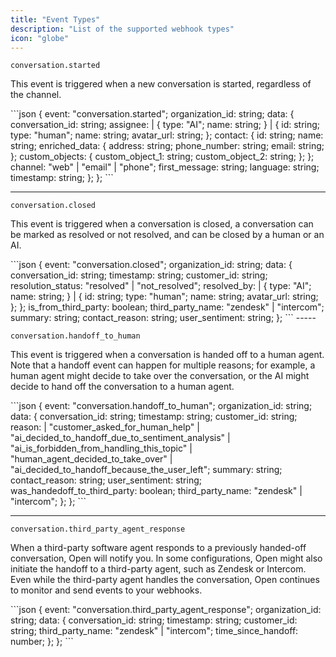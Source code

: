 ```yaml
---
title: "Event Types"
description: "List of the supported webhook types"
icon: "globe"
---
```



`conversation.started`

This event is triggered when a new conversation is started, regardless of the channel.

<Accordion title="Sample Payload">
```json
 {
    event: "conversation.started";
    organization_id: string;
    data: {
        conversation_id: string;
        assignee: 
            | {
                type: "AI";
                name: string;
            } 
            | {
                id: string;
                type: "human";
                name: string;
                avatar_url: string;
            };
        contact: {
            id: string;
            name: string;
            enriched_data: {
                address: string;
                phone_number: string;
                email: string;
            };
            custom_objects: {
                custom_object_1: string;
                custom_object_2: string;
            };
        };
        channel: "web" | "email" | "phone";
        first_message: string;
        language: string;
        timestamp: string;
    };
};
```
</Accordion>

-----


`conversation.closed`

This event is triggered when a conversation is closed, a conversation can be marked as resolved or not resolved, and can be closed by a human or an AI.

<Accordion title="Sample Payload">
```json
{
    event: "conversation.closed";
    organization_id: string;
    data: {
        conversation_id: string;
        timestamp: string;
        customer_id: string;
        resolution_status: "resolved" | "not_resolved";
        resolved_by: 
            | {
                type: "AI";
                name: string;
            } 
            | {
                id: string;
                type: "human";
                name: string;
                avatar_url: string;
            };
    };
    is_from_third_party: boolean;
    third_party_name: "zendesk" | "intercom";
    summary: string;
    contact_reason: string;
    user_sentiment: string;
};
```
</Accordion>
-----


`conversation.handoff_to_human`

This event is triggered when a conversation is handed off to a human agent. Note that a handoff event can happen for multiple reasons; for example, a human agent might decide to take over the conversation, or the AI might decide to hand off the conversation to a human agent.

<Accordion title="Sample Payload">
```json
{
    event: "conversation.handoff_to_human";
    organization_id: string;
    data: {
        conversation_id: string;
        timestamp: string;
        customer_id: string;
        reason: 
            | "customer_asked_for_human_help"
            | "ai_decided_to_handoff_due_to_sentiment_analysis"
            | "ai_is_forbidden_from_handling_this_topic"
            | "human_agent_decided_to_take_over"
            | "ai_decided_to_handoff_because_the_user_left";
        summary: string;
        contact_reason: string;
        user_sentiment: string;
        was_handedoff_to_third_party: boolean;
        third_party_name: "zendesk" | "intercom";
    };
};
```
</Accordion>

-----

`conversation.third_party_agent_response`

When a third-party software agent responds to a previously handed-off conversation, Open will notify you. In some configurations, Open might also initiate the handoff to a third-party agent, such as Zendesk or Intercom. Even while the third-party agent handles the conversation, Open continues to monitor and send events to your webhooks.


<Accordion title="Sample Payload">
```json
{
    event: "conversation.third_party_agent_response";
    organization_id: string;
    data: {
        conversation_id: string;
        timestamp: string;
        customer_id: string;
        third_party_name: "zendesk" | "intercom";
        time_since_handoff: number;
    };
};
```
</Accordion>
